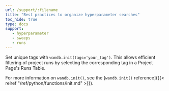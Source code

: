 ```yaml
---
url: /support/:filename
title: "Best practices to organize hyperparameter searches"
toc_hide: true
type: docs
support:
   - hyperparameter
   - sweeps
   - runs
---
```

Set unique tags with `wandb.init(tags='your_tag')`. This allows efficient filtering of project runs by selecting the corresponding tag in a Project Page's Runs Table. 


For more information on `wandb.init()`, see the [`wandb.init()` reference]({{< relref "/ref/python/functions/init.md" >}}).
